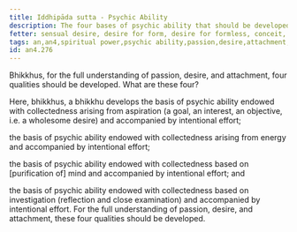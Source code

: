 ```yaml
---
title: Iddhipāda sutta - Psychic Ability
description: The four bases of psychic ability that should be developed for the full understanding of passion, desire, and attachment.
fetter: sensual desire, desire for form, desire for formless, conceit, restlessness, ignorance
tags: an,an4,spiritual power,psychic ability,passion,desire,attachment,collectedness,goal,aspiration,interest,objective,intention,effort,persistence,mind,consciousness,investigation,reflection,close examination
id: an4.276
---
```


Bhikkhus, for the full understanding of passion, desire, and attachment, four qualities should be developed. What are these four?

Here, bhikkhus, a bhikkhu develops the basis of psychic ability endowed with collectedness arising from aspiration (a goal, an interest, an objective, i.e. a wholesome desire) and accompanied by intentional effort;

the basis of psychic ability endowed with collectedness arising from energy and accompanied by intentional effort;

the basis of psychic ability endowed with collectedness based on [purification of] mind and accompanied by intentional effort; and

the basis of psychic ability endowed with collectedness based on investigation (reflection and close examination) and accompanied by intentional effort. For the full understanding of passion, desire, and attachment, these four qualities should be developed.